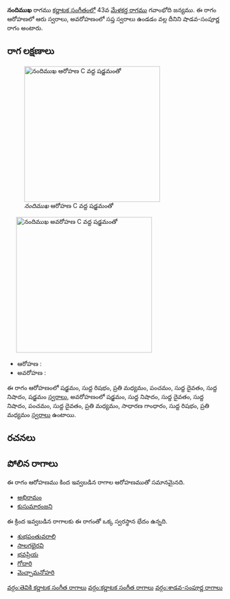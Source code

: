 {{Infobox ragam
	| name          	= నందిముఖ
	| synonym	    	= 
	| mela          	= 
	| chakra        	= 
	| janaka        	= 
	| type          	= శాడవ-సంపూర్ణ
	| arohanam      	= {{svaraC|S|R1|M2|P|D1|N1|S'}} 
	| avarohanam    	= {{svaraC|S'|N1|D1|N1|P|D1|M2|G2|R1|M2}}
	| jeeva         	=
	| chhaya        	=
	| nyasa         	=
	| vishesha      	= 
	| equivalent  		= 
}}
{{కర్ణాటక సంగీత రాగాలు}}
'''నందిముఖ''' రాగము [[కర్ణాటక సంగీతం]]లో 43వ [[మేళకర్త రాగము]] గవాంభోది జన్యము.  ఈ రాగం ఆరోహణలో ఆరు స్వరాలు, అవరోహణంలో సప్త స్వరాలు ఉండడం వల్ల దీనిని షాడవ-సంపూర్ణ రాగం అంటారు.


==రాగ లక్షణాలు==
[[Image:nandimukha_ar_kb2wiki.png|thumb|right|316px|''నందిముఖ'' ఆరోహణ C వద్ద షడ్జమంతో]]
	[[Image:nandimukha_av_kb2wiki.png|thumb|right|316px|''నందిముఖ'' అవరోహణ C వద్ద షడ్జమంతో]]

* ఆరోహణ : {{svaraC|S|R1|M2|P|D1|N1|S'}} 
* అవరోహణ : {{svaraC|S'|N1|D1|N1|P|D1|M2|G2|R1|M2}}

ఈ రాగం ఆరోహణంలో షడ్జమం, సుద్ద  రిషభం, ప్రతి మధ్యమం, పంచమం, సుద్ద దైవతం, సుద్ద నిషాదం, షడ్జమం [[స్వరాలు]], అవరోహణంలో షడ్జమం, సుద్ద నిషాదం, సుద్ద దైవతం, సుద్ద నిషాదం, పంచమం, సుద్ద దైవతం, ప్రతి మధ్యమం, సాధారణ  గాంధారం, సుద్ద  రిషభం, ప్రతి మధ్యమం [[స్వరాలు]] ఉంటాయి.

==రచనలు==



==పోలిన రాగాలు==
ఈ రాగం ఆరోహణము కింద ఇవ్వబడిన రాగాల ఆరోహణముతో సమానమైనది.
* [[అభిరామం]]
* [[కుసుమారంజని]]

ఈ క్రింద ఇవ్వబడిన రాగాలకు ఈ రాగంతో ఒక్క స్వరస్థాన భేదం ఉన్నది.
* [[శుభపంతువరాలి]]
* [[సాలగభైరవి]]
* [[భవప్రియ]]
* [[గోదారి]]
* [[మెచ్చామనోహరి]]



[[వర్గం:తెవికి కర్ణాటక సంగీత రాగాలు]]
[[వర్గం:కర్ణాటక సంగీత రాగాలు]]
[[వర్గం:శాడవ-సంపూర్ణ రాగాలు]]